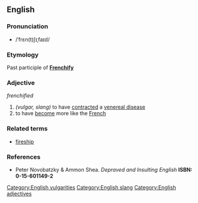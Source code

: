 ==English==

===Pronunciation===
* /ˈfrɛn(t)ʃɪˌfaɪd/

===Etymology===
Past participle of '''[[Frenchify]]'''

===Adjective===
''frenchified''
# ''(vulgar, slang)'' to have [[contract]]ed a [[venereal disease]] 
# to have [[become]] more like the [[French]]

===Related terms===
* [[fireship]]

===References===
*Peter Novobatzky & Ammon Shea. ''Depraved and Insulting English'' '''ISBN: 0-15-601149-2'''

[[Category:English vulgarities]]
[[Category:English slang]]
[[Category:English adjectives]]